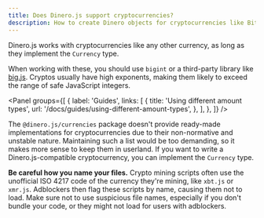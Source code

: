 ```yaml
---
title: Does Dinero.js support cryptocurrencies?
description: How to create Dinero objects for cryptocurrencies like Bitcoin, Ethereum, and others.
---
```


Dinero.js works with cryptocurrencies like any other currency, as long as they implement the `Currency` type.

When working with these, you should use `bigint` or a third-party library like [big.js](http://mikemcl.github.io/big.js/). Cryptos usually have high exponents, making them likely to exceed the range of safe JavaScript integers.

<Panel
  groups={[
    {
      label: 'Guides',
      links: [
        {
          title: 'Using different amount types',
          url: '/docs/guides/using-different-amount-types',
        },
      ],
    },
  ]}
/>

The `@dinero.js/currencies` package doesn't provide ready-made implementations for cryptocurrencies due to their non-normative and unstable nature. Maintaining such a list would be too demanding, so it makes more sense to keep them in userland. If you want to write a Dinero.js-compatible cryptocurrency, you can implement the `Currency` type.

<Alert type="warning">

**Be careful how you name your files.** Crypto mining scripts often use the unofficial ISO 4217 code of the currency they're mining, like `xbt.js` or `xmr.js`. Adblockers then flag these scripts by name, causing them not to load. Make sure not to use suspicious file names, especially if you don't bundle your code, or they might not load for users with adblockers.

</Alert>
